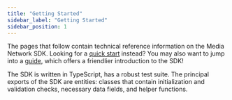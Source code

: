 ```yaml
---
title: "Getting Started"
sidebar_label: "Getting Started"
sidebar_position: 1
---
```


The pages that follow contain technical reference information on the Media Network SDK. Looking for a [quick start](../guides/quick-start) instead? You may also want to jump into a [guide](../guides/quick-start), which offers a friendlier introduction to the SDK!

The SDK is written in TypeScript, has a robust test suite. The principal exports of the SDK are entities: classes that contain initialization and validation checks, necessary data fields, and helper functions.